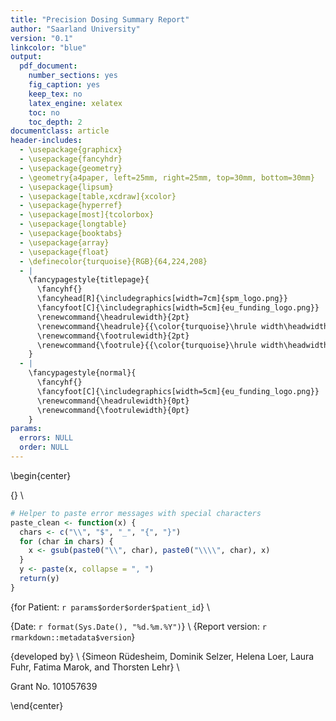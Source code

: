 ```yaml
---
title: "Precision Dosing Summary Report"
author: "Saarland University"
version: "0.1"
linkcolor: "blue"
output:
  pdf_document:
    number_sections: yes
    fig_caption: yes
    keep_tex: no
    latex_engine: xelatex
    toc: no
    toc_depth: 2
documentclass: article
header-includes:
  - \usepackage{graphicx}
  - \usepackage{fancyhdr}
  - \usepackage{geometry}
  - \geometry{a4paper, left=25mm, right=25mm, top=30mm, bottom=30mm}
  - \usepackage{lipsum}
  - \usepackage[table,xcdraw]{xcolor} 
  - \usepackage{hyperref} 
  - \usepackage[most]{tcolorbox}
  - \usepackage{longtable}
  - \usepackage{booktabs}
  - \usepackage{array}
  - \usepackage{float}
  - \definecolor{turquoise}{RGB}{64,224,208}
  - |
    \fancypagestyle{titlepage}{
      \fancyhf{}
      \fancyhead[R]{\includegraphics[width=7cm]{spm_logo.png}}
      \fancyfoot[C]{\includegraphics[width=5cm]{eu_funding_logo.png}}
      \renewcommand{\headrulewidth}{2pt}
      \renewcommand{\headrule}{{\color{turquoise}\hrule width\headwidth height\headrulewidth}}
      \renewcommand{\footrulewidth}{2pt}
      \renewcommand{\footrule}{{\color{turquoise}\hrule width\headwidth height\footrulewidth}}
    }
  - |
    \fancypagestyle{normal}{
      \fancyhf{}
      \fancyfoot[C]{\includegraphics[width=5cm]{eu_funding_logo.png}}
      \renewcommand{\headrulewidth}{0pt}
      \renewcommand{\footrulewidth}{0pt}
    }
params:
  errors: NULL
  order: NULL
---
```


\thispagestyle{titlepage}

\begin{center}
\vspace*{4cm}

{\Huge \textbf{Dosing Report}} \\

```r
# Helper to paste error messages with special characters
paste_clean <- function(x) {
  chars <- c("\\", "$", "_", "{", "}")
  for (char in chars) {
    x <- gsub(paste0("\\", char), paste0("\\\\", char), x)
  }
  y <- paste(x, collapse = ", ")
  return(y)
}
```

\vspace{1.5cm}
{\Large for Patient: `r params$order$order$patient_id`} \\

\vspace{1cm}
{Date: `r format(Sys.Date(), "%d.%m.%Y")`} \\
{Report version: `r rmarkdown::metadata$version`}

\begin{tcolorbox}[colback=red!5!white,colframe=red!75!black]
\Large{
\textbf{Error:} The precision dosing service was not successful. The following error occurred: `r paste_clean(params$errors)`\\
}
\end{tcolorbox}

\vspace{1cm}
{developed by} \\
{Simeon Rüdesheim, Dominik Selzer, Helena Loer, Laura Fuhr, Fatima Marok, and Thorsten Lehr} \\
\textbf{Clinical Pharmacy, Saarland University, Germany}

\vfill

Grant No. 101057639

\end{center}
